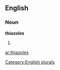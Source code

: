 
==English==

===Noun===
'''thiazoles'''

# {{plural of|[[thiazole]]}}

[[Category:English plurals]]

[[ar:thiazoles]]